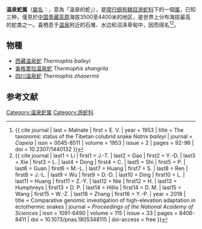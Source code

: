 {{noteTA|G1=Unit}}
{{Automatic Taxobox
| name = 温泉蛇属
| taxon = Thermophis
| authority = [[Edmond_Malnate|Malnate]], 1953
| type_species = [[西藏溫泉蛇|西藏溫泉蛇]]<br />''Tropidonotus baileyi''
| type_species_authority = {{le|法蘭克·華爾|Frank Wall (herpetologist)|Wall}}, 1907（基本異名）
}}
'''温泉蛇属'''（[[学名|屬名]]：{{snamei|Thermophis}}，意為「溫泉的蛇」），是[[爬行纲|爬行纲]][[有鳞目|有鳞目]][[游蛇科|游蛇科]]下的一個[[属|属]]，已知三种，僅見於[[中国|中国]][[青藏高原|青藏高原]]海拔3500至4400米的地区，是世界上分布海拔最高的蛇类之一。喜栖息于[[温泉|温泉]]附近的石堆、水边和沼泽草甸中，因而得名<ref>{{ cite journal | last = Malnate | first = E. V. | year = 1953 | title = The taxonomic status of the Tibetan colubrid snake ''Natrix baileyi'' | journal = ''Copeia'' | issn = 0045-8511 | volume = 1953 | issue = 2 | pages = 92-96 | doi = 10.2307/1440132 }}</ref><ref>{{ cite journal | last1 = Li | first1 = J.-T. | last2 = Gao | first2 = Y.-D. | last3 = Xie | first3 = L. | last4 = Dong | first4 = C. | last5 = Shi | first5 = P. | last6 = Guan | first6 = M.-L. | last7 = Huang | first7 = S. | last8 = Ren | first8 = J.-L. | last9 = Wu | first9 = D.-D. | last10 = Ding | first10 = L. | last11 = Huang | first11 = Z.-Y. | last12 = Nie | first12 = H. | last13 = Humphreys | first13 = D. P. | last14 = Hillis | first14 = D. M. | last15 = Wang | first15 = W.-Z. | last16 = Zhang | first16 = Y.-P. | year = 2018 | title = Comparative genomic investigation of high-elevation adaptation in ectothermic snakes | journal = ''Proceedings of the National Academy of Sciences'' | issn = 1091-6490 | volume = 115 | issue = 33 | pages = 8406-8411 | doi = 10.1073/pnas.1805348115 | doi-access = free }}</ref>。

==物種==
* [[西藏温泉蛇|西藏温泉蛇]] ''Thermophis baileyi'' {{small|(Wall, 1907)}}
* [[香格里拉温泉蛇|香格里拉温泉蛇]] ''Thermophis shangrila'' {{small|Peng ''et al.'', 2014}}
* [[四川温泉蛇|四川温泉蛇]] ''Thermophis zhaoermii'' {{small|Guo ''et al.'', 2008}}

==参考文献==
{{reflist}}
{{Taxonbar}}
[[Category:温泉蛇属|Category:温泉蛇属]]
[[Category:游蛇科|Category:游蛇科]]